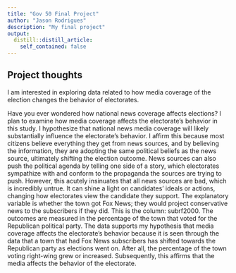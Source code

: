 ```yaml
---
title: "Gov 50 Final Project"
author: "Jason Rodrigues"
description: "My final project"
output:
  distill::distill_article:
    self_contained: false
---
```




## Project thoughts

I am interested in exploring data related to how media coverage of the election changes the behavior of electorates. 




Have you ever wondered how national news coverage affects elections? I plan to examine how media coverage affects the electorate's behavior in this study. I hypothesize that national news media coverage will likely substantially influence the electorate's behavior. I affirm this because most citizens believe everything they get from news sources, and by believing the information, they are adopting the same political beliefs as the news source, ultimately shifting the election outcome. News sources can also push the political agenda by telling one side of a story, which electorates sympathize with and conform to the propaganda the sources are trying to push. However, this acutely insinuates that all news sources are bad, which is incredibly untrue. It can shine a light on candidates' ideals or actions, changing how electorates view the candidate they support. The explanatory variable is whether the town got Fox News; they would project conservative news to the subscribers if they did. This is the column: subrf2000. The outcomes are measured in the percentage of the town that voted for the Republican political party. The data supports my hypothesis that media coverage affects the electorate's behavior because it is seen through the data that a town that had Fox News subscribers has shifted towards the Republican party as elections went on. After all, the percentage of the town voting right-wing grew or increased. Subsequently, this affirms that the media affects the behavior of the electorate.

